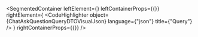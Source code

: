 
<SegmentedContainer
  leftElement={<ChatAskQuestionQueryDTODesc />}
  leftContainerProps={{}}
  rightElement={
    <CodeHighlighter
      object={ChatAskQuestionQueryDTOVisualJson}
      language={"json"}
      title={"Query"}
    />
  }
  rightContainerProps={{}}
/>
